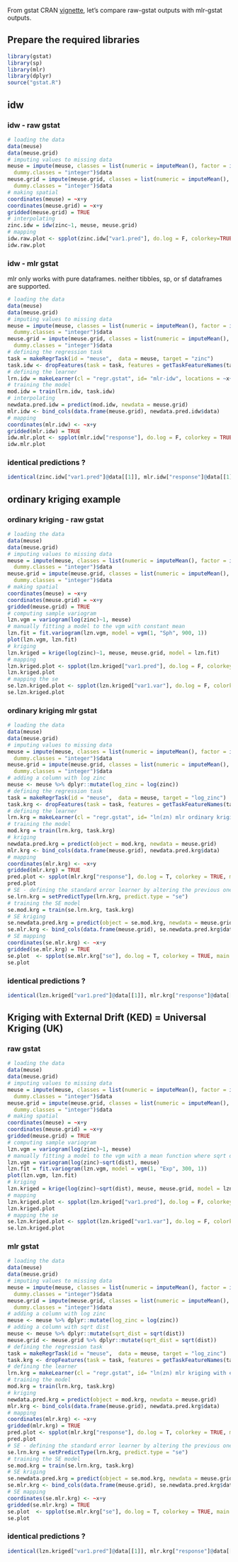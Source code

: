 From gstat CRAN [vignette](https://cran.r-project.org/web/packages/gstat/vignettes/gstat.pdf), let's compare raw-gstat outputs with mlr-gstat outputs.

## Prepare the required libraries
```r
library(gstat)
library(sp)
library(mlr)
library(dplyr)
source("gstat.R")
```


## idw
### idw - raw gstat
```r
# loading the data
data(meuse)
data(meuse.grid)
# imputing values to missing data
meuse = impute(meuse, classes = list(numeric = imputeMean(), factor = imputeMode()),
  dummy.classes = "integer")$data
meuse.grid = impute(meuse.grid, classes = list(numeric = imputeMean(), factor = imputeMode()),
  dummy.classes = "integer")$data
# making spatial
coordinates(meuse) = ~x+y
coordinates(meuse.grid) = ~x+y
gridded(meuse.grid) = TRUE
# interpolating
zinc.idw = idw(zinc~1, meuse, meuse.grid)
# mapping
idw.raw.plot <- spplot(zinc.idw["var1.pred"], do.log = F, colorkey=TRUE,  main = "zinc inverse distance weighted interpolations")
idw.raw.plot
```

### idw - mlr gstat
mlr only works with pure dataframes. neither tibbles, sp, or sf dataframes are supported. 
```r
# loading the data
data(meuse)
data(meuse.grid)
# imputing values to missing data
meuse = impute(meuse, classes = list(numeric = imputeMean(), factor = imputeMode()),
  dummy.classes = "integer")$data
meuse.grid = impute(meuse.grid, classes = list(numeric = imputeMean(), factor = imputeMode()),
  dummy.classes = "integer")$data
# defining the regression task
task = makeRegrTask(id = "meuse",  data = meuse, target = "zinc")
task.idw <- dropFeatures(task = task, features = getTaskFeatureNames(task)[-c(1,2)])
# defining the learner
lrn.idw = makeLearner(cl = "regr.gstat", id= "mlr-idw", locations = ~x+y)
# training the model
mod.idw = train(lrn.idw, task.idw)
# interpolating
newdata.pred.idw = predict(mod.idw, newdata = meuse.grid)
mlr.idw <- bind_cols(data.frame(meuse.grid), newdata.pred.idw$data)
# mapping
coordinates(mlr.idw) <- ~x+y
gridded(mlr.idw) = TRUE
idw.mlr.plot <- spplot(mlr.idw["response"], do.log = F, colorkey = TRUE, main = mod.idw$learner$id)
idw.mlr.plot
```

### identical predictions ? 
```r
identical(zinc.idw["var1.pred"]@data[[1]], mlr.idw["response"]@data[[1]])
```

## ordinary kriging example
### ordinary kriging - raw gstat
```r
# loading the data
data(meuse)
data(meuse.grid)
# imputing values to missing data
meuse = impute(meuse, classes = list(numeric = imputeMean(), factor = imputeMode()),
  dummy.classes = "integer")$data
meuse.grid = impute(meuse.grid, classes = list(numeric = imputeMean(), factor = imputeMode()),
  dummy.classes = "integer")$data
# making spatial
coordinates(meuse) = ~x+y
coordinates(meuse.grid) = ~x+y
gridded(meuse.grid) = TRUE
# computing sample variogram
lzn.vgm = variogram(log(zinc)~1, meuse)
# manually fitting a model to the vgm with constant mean
lzn.fit = fit.variogram(lzn.vgm, model = vgm(1, "Sph", 900, 1))
plot(lzn.vgm, lzn.fit)
# kriging
lzn.kriged = krige(log(zinc)~1, meuse, meuse.grid, model = lzn.fit)
# mapping
lzn.kriged.plot <- spplot(lzn.kriged["var1.pred"], do.log = F, colorkey = TRUE, main = "log(zn) ordinary kriging")
lzn.kriged.plot
# mapping the se
se.lzn.kriged.plot <- spplot(lzn.kriged["var1.var"], do.log = F, colorkey = TRUE, main ="var log(zn) ordinary kriging")
se.lzn.kriged.plot
```

### ordinary kriging mlr gstat
```r
# loading the data
data(meuse)
data(meuse.grid)
# imputing values to missing data
meuse = impute(meuse, classes = list(numeric = imputeMean(), factor = imputeMode()),
  dummy.classes = "integer")$data
meuse.grid = impute(meuse.grid, classes = list(numeric = imputeMean(), factor = imputeMode()),
  dummy.classes = "integer")$data
# adding a column with log zinc
meuse <- meuse %>% dplyr::mutate(log_zinc = log(zinc))
# defining the regression task
task = makeRegrTask(id = "meuse",  data = meuse, target = "log_zinc")
task.krg <- dropFeatures(task = task, features = getTaskFeatureNames(task)[-c(1,2)])
# defining the learner
lrn.krg = makeLearner(cl = "regr.gstat", id= "ln(zn) mlr ordinary kriging", predict.type = "response", model = list(psill=1, model="Sph", range=900, nugget=1), locations = ~x+y)
# training the model
mod.krg = train(lrn.krg, task.krg)
# kriging
newdata.pred.krg = predict(object = mod.krg, newdata = meuse.grid)
mlr.krg <- bind_cols(data.frame(meuse.grid), newdata.pred.krg$data)
# mapping
coordinates(mlr.krg) <- ~x+y
gridded(mlr.krg) = TRUE
pred.plot <- spplot(mlr.krg["response"], do.log = T, colorkey = TRUE, main = mod.krg$learner$id)
pred.plot
# SE - defining the standard error learner by altering the previous one.
se.lrn.krg = setPredictType(lrn.krg, predict.type = "se")
# training the SE model
se.mod.krg = train(se.lrn.krg, task.krg)
# SE kriging
se.newdata.pred.krg = predict(object = se.mod.krg, newdata = meuse.grid)
se.mlr.krg <- bind_cols(data.frame(meuse.grid), se.newdata.pred.krg$data)
# SE mapping
coordinates(se.mlr.krg) <- ~x+y
gridded(se.mlr.krg) = TRUE
se.plot  <- spplot(se.mlr.krg["se"], do.log = T, colorkey = TRUE, main = se.mod.krg$learner$id)
se.plot 
```

### identical predictions ? 
```r
identical(lzn.kriged["var1.pred"]@data[[1]], mlr.krg["response"]@data[[1]])
```

## Kriging with External Drift (KED) = Universal Kriging (UK)
### raw gstat
```r
# loading the data
data(meuse)
data(meuse.grid)
# imputing values to missing data
meuse = impute(meuse, classes = list(numeric = imputeMean(), factor = imputeMode()),
  dummy.classes = "integer")$data
meuse.grid = impute(meuse.grid, classes = list(numeric = imputeMean(), factor = imputeMode()),
  dummy.classes = "integer")$data
# making spatial
coordinates(meuse) = ~x+y
coordinates(meuse.grid) = ~x+y
gridded(meuse.grid) = TRUE
# computing sample variogram
lzn.vgm = variogram(log(zinc)~1, meuse)
# manually fitting a model to the vgm with a mean function where sqrt dist is the explanatory var
lzn.vgm = variogram(log(zinc)~sqrt(dist), meuse)
lzn.fit = fit.variogram(lzn.vgm, model = vgm(1, "Exp", 300, 1))
plot(lzn.vgm, lzn.fit)
# kriging
lzn.kriged = krige(log(zinc)~sqrt(dist), meuse, meuse.grid, model = lzn.fit)
# mapping
lzn.kriged.plot <- spplot(lzn.kriged["var1.pred"], do.log = F, colorkey = TRUE, main = "log(zn) kriging with external drift")
lzn.kriged.plot
# mapping the se
se.lzn.kriged.plot <- spplot(lzn.kriged["var1.var"], do.log = F, colorkey = TRUE, main ="var log(zn) kriging with external drift")
se.lzn.kriged.plot
```
### mlr gstat
```r
# loading the data
data(meuse)
data(meuse.grid)
# imputing values to missing data
meuse = impute(meuse, classes = list(numeric = imputeMean(), factor = imputeMode()),
  dummy.classes = "integer")$data
meuse.grid = impute(meuse.grid, classes = list(numeric = imputeMean(), factor = imputeMode()),
  dummy.classes = "integer")$data
# adding a column with log zinc
meuse <- meuse %>% dplyr::mutate(log_zinc = log(zinc))
# adding a column with sqrt dist
meuse <- meuse %>% dplyr::mutate(sqrt_dist = sqrt(dist))
meuse.grid <- meuse.grid %>% dplyr::mutate(sqrt_dist = sqrt(dist))
# defining the regression task
task = makeRegrTask(id = "meuse",  data = meuse, target = "log_zinc")
task.krg <- dropFeatures(task = task, features = getTaskFeatureNames(task)[-c(1,2,15)])
# defining the learner
lrn.krg = makeLearner(cl = "regr.gstat", id= "ln(zn) mlr kriging with external drift", predict.type = "response", model = list(psill=1, model="Exp", range=300, nugget=1), locations = ~x+y) 
# training the model
mod.krg = train(lrn.krg, task.krg)
# kriging
newdata.pred.krg = predict(object = mod.krg, newdata = meuse.grid)
mlr.krg <- bind_cols(data.frame(meuse.grid), newdata.pred.krg$data)
# mapping
coordinates(mlr.krg) <- ~x+y
gridded(mlr.krg) = TRUE
pred.plot <- spplot(mlr.krg["response"], do.log = T, colorkey = TRUE, main = mod.krg$learner$id)
pred.plot
# SE - defining the standard error learner by altering the previous one.
se.lrn.krg = setPredictType(lrn.krg, predict.type = "se")
# training the SE model
se.mod.krg = train(se.lrn.krg, task.krg)
# SE kriging
se.newdata.pred.krg = predict(object = se.mod.krg, newdata = meuse.grid)
se.mlr.krg <- bind_cols(data.frame(meuse.grid), se.newdata.pred.krg$data)
# SE mapping
coordinates(se.mlr.krg) <- ~x+y
gridded(se.mlr.krg) = TRUE
se.plot  <- spplot(se.mlr.krg["se"], do.log = T, colorkey = TRUE, main = se.mod.krg$learner$id)
se.plot 
```
### identical predictions ? 
```r
identical(lzn.kriged["var1.pred"]@data[[1]], mlr.krg["response"]@data[[1]])
```
